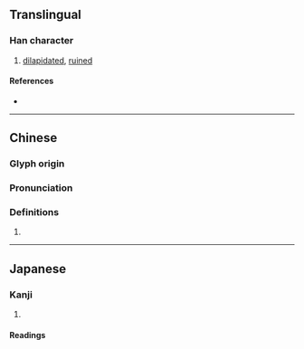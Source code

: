 {{character info/new}}
==Translingual==

===Han character===
{{Han char|rn=32|rad=土|as=06|sn=9|four=47112|canj=GNMU|ids=⿰土危}}

# [[dilapidated]], [[ruined]]

====References====
* {{Han ref|kx=0228.100|dkj=05050|dj=0464.080|hdz=10441.020|uh=579D|ud=22429|bh=CE56|bd=52822}}

----

==Chinese==
{{zh-forms}}

===Glyph origin===
{{Han etym}}

===Pronunciation===
{{zh-pron
|m=guǐ
|c=gwai2
|mc=y
|oc=y
|cat=
}}

===Definitions===
{{zh-hanzi}}

# {{rfdef|zh}}

----

==Japanese==

===Kanji===
{{ja-kanji|grade=|rs=土06}}

# {{defn|lang=ja|sort=土06}}

====Readings====
{{ja-readings|on=[[き]] (ki)|kun=[[やぶれる]] (yabureru), [[だい]] (dai)}}